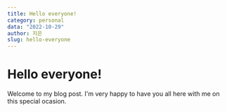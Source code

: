```yaml
---
title: Hello everyone!
category: personal
data: "2022-10-29"
author: 지은
slug: hello-everyone
---
```


# Hello everyone!

Welcome to my blog post. I'm very happy to have you all here with me on this special ocasion.

